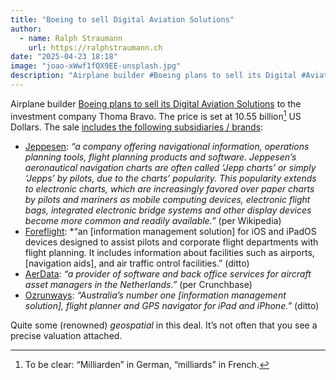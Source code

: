 ```yaml
---
title: "Boeing to sell Digital Aviation Solutions"
author:
  - name: Ralph Straumann
    url: https://ralphstraumann.ch
date: "2025-04-23 18:18"
image: "joao-xWwf1fQX9EE-unsplash.jpg"
description: "Airplane builder #Boeing plans to sell its Digital #Aviation Solutions at 10.55 billion US Dollars. The sale includes several geospatial(-adjacent) subsidiaries and brands."
---
```


Airplane builder [Boeing plans to sell its Digital Aviation Solutions](https://boeing.mediaroom.com/2025-04-22-Boeing-to-Sell-Portions-of-Digital-Aviation-Solutions-to-Thoma-Bravo-for-10-55-Billion) to 
the investment company Thoma Bravo. The price is set at 10.55 
billion^[To be clear: "Milliarden" in German, "milliards" in French.] US Dollars. The sale [includes the 
following subsidiaries / brands](https://www.privateequitywire.co.uk/apollo-blackstone-anchor-4bn-private-credit-deal-for-thoma-bravos-jeppesen-deal/):

- [Jeppesen](https://en.wikipedia.org/wiki/Jeppesen): *"a company offering navigational information, operations planning tools, flight planning products and software. Jeppesen's aeronautical navigation charts are often called 'Jepp charts' or simply 'Jepps' by pilots, due to the charts' popularity. This popularity extends to electronic charts, which are increasingly favored over paper charts by pilots and mariners as mobile computing devices, electronic flight bags, integrated electronic bridge systems and other display devices become more common and readily available."* (per Wikipedia)
- [Foreflight](https://en.wikipedia.org/wiki/ForeFlight): *"an [information management solution] for iOS and iPadOS devices designed to assist pilots and corporate flight departments with flight planning. It includes information about facilities such as airports, [navigation aids], and air traffic ontrol facilities." (ditto)
- [AerData](https://www.crunchbase.com/organization/aerdata): *"a provider of software and back office services for aircraft asset managers in the Netherlands."* (per Crunchbase)
- [Ozrunways](https://www.crunchbase.com/organization/ozrunways): *"Australia's number one [information management solution], flight planner and GPS navigator for iPad and iPhone."* (ditto)

Quite some (renowned) *geospatial* in this deal. It's not often that you see a precise valuation attached.